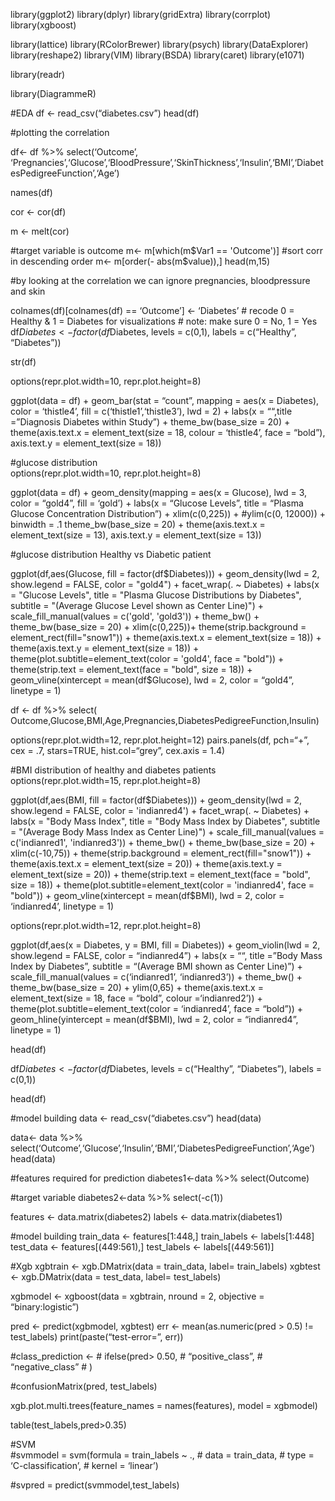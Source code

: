 library(ggplot2)
library(dplyr)
library(gridExtra)
library(corrplot)
library(xgboost)

library(lattice)
library(RColorBrewer)
library(psych)
library(DataExplorer)
library(reshape2)
library(VIM)
library(BSDA)
library(caret)
library(e1071)


library(readr)

library(DiagrammeR)



#EDA
df <- read_csv("diabetes.csv")
head(df)


#plotting the correlation 

df<- df %>% select('Outcome',
'Pregnancies','Glucose','BloodPressure','SkinThickness','Insulin','BMI','DiabetesPedigreeFunction','Age')

names(df)

cor <- cor(df)

m <- melt(cor)

#target variable is outcome
m<- m[which(m$Var1 == 'Outcome')]
#sort corr in descending order
m<- m[order(- abs(m$value)),]
head(m,15)

#by looking at the correlation we can ignore pregnancies, bloodpressure and skin

  colnames(df)[colnames(df) == 'Outcome'] <- 'Diabetes'
  # recode 0 = Healthy & 1 = Diabetes for visualizations
  # note: make sure 0 = No, 1 = Yes
  df$Diabetes <- factor(df$Diabetes,
            levels = c(0,1),
            labels = c("Healthy", "Diabetes"))
  
  str(df)
  
  options(repr.plot.width=10, repr.plot.height=8)
  
  ggplot(data = df) + 
    geom_bar(stat = "count", mapping = aes(x = Diabetes), 
             color = 'thistle4', fill = c('thistle1','thistle3'), lwd = 2) + 
    labs(x = "",title = "Diagnosis Diabetes within Study") + 
    theme_bw(base_size = 20) +
    theme(axis.text.x = element_text(size = 18, 
                          colour = 'thistle4', face = "bold"),
          axis.text.y = element_text(size = 18))


#glucose distribution        
options(repr.plot.width=10, repr.plot.height=8)

ggplot(data = df) + 
  geom_density(mapping = aes(x = Glucose), lwd = 3,
  color = "gold4", fill = 'gold') + labs(x = "Glucose Levels", 
       title = "Plasma Glucose Concentration Distribution") +
  xlim(c(0,225)) + #ylim(c(0, 12000)) +   binwidth = .1
  theme_bw(base_size = 20) +
  theme(axis.text.x = element_text(size = 13), 
        axis.text.y = element_text(size = 13))
        
#glucose distribution Healthy vs Diabetic patient

ggplot(df,aes(Glucose, fill = factor(df$Diabetes))) + 
  geom_density(lwd = 2, show.legend = FALSE, color = "gold4") + 
  facet_wrap(. ~ Diabetes) + labs(x = "Glucose Levels",
  title = "Plasma Glucose Distributions by Diabetes",
        subtitle = "(Average Glucose Level shown as Center Line)") +
  scale_fill_manual(values = c('gold', 'gold3')) + 
  theme_bw() + theme_bw(base_size = 20) + xlim(c(0,225))+
  theme(strip.background = element_rect(fill="snow1")) +
  theme(axis.text.x = element_text(size = 18)) + 
  theme(axis.text.y = element_text(size = 18)) +
  theme(plot.subtitle=element_text(color = 'gold4', face = "bold")) +
  theme(strip.text = element_text(face = "bold", size = 18)) +
  geom_vline(xintercept = mean(df$Glucose), lwd = 2, color = "gold4", linetype = 1)
  





df <- df %>% 
  select(
      Outcome,Glucose,BMI,Age,Pregnancies,DiabetesPedigreeFunction,Insulin)


options(repr.plot.width=12, repr.plot.height=12)
pairs.panels(df, pch="+", cex = .7, stars=TRUE, hist.col="grey", cex.axis = 1.4)



#BMI distribution of healthy and diabetes patients
options(repr.plot.width=15, repr.plot.height=8)

ggplot(df,aes(BMI, fill = factor(df$Diabetes))) + 
  geom_density(lwd = 2, show.legend = FALSE, color = 'indianred4') + 
  facet_wrap(. ~ Diabetes) + labs(x = "Body Mass Index",
  title = "Body Mass Index by Diabetes", subtitle = "(Average Body Mass Index as Center Line)") +
  scale_fill_manual(values = c('indianred1', 'indianred3')) + 
  theme_bw() + theme_bw(base_size = 20) + xlim(c(-10,75)) +
  theme(strip.background = element_rect(fill="snow1")) +
  theme(axis.text.x = element_text(size = 20)) + 
  theme(axis.text.y = element_text(size = 20)) +
  theme(strip.text = element_text(face = "bold", size = 18)) +
  theme(plot.subtitle=element_text(color = 'indianred4', face = "bold")) +
  geom_vline(xintercept = mean(df$BMI), lwd = 2, color = 'indianred4', linetype = 1)
  
  
options(repr.plot.width=12, repr.plot.height=8)

ggplot(df,aes(x = Diabetes, y = BMI, fill = Diabetes)) + 
  geom_violin(lwd = 2, show.legend = FALSE, color = "indianred4") + 
  labs(x = "", title = "Body Mass Index by Diabetes", 
                subtitle = "(Average BMI shown as Center Line)") +
  scale_fill_manual(values = c('indianred1', 'indianred3')) + 
  theme_bw() + theme_bw(base_size = 20)  + ylim(0,65) +
  theme(axis.text.x = element_text(size = 18, face = "bold", colour ='indianred2')) +
  theme(plot.subtitle=element_text(color = 'indianred4', face = "bold")) +
  geom_hline(yintercept = mean(df$BMI), lwd = 2, color = "indianred4", linetype = 1)
  
  
head(df)

df$Diabetes <- factor(df$Diabetes,
          levels = c("Healthy", "Diabetes"),
          labels = c(0,1))
          
head(df)





#model building
data <- read_csv("diabetes.csv")
head(data)

data<- data %>% select('Outcome','Glucose','Insulin','BMI','DiabetesPedigreeFunction','Age')
head(data)




#features required for prediction
diabetes1<-data %>%
  select(Outcome)


#target variable
diabetes2<-data %>%
  select(-c(1))



features <- data.matrix(diabetes2)
labels <- data.matrix(diabetes1)


#model building
train_data <- features[1:448,]
train_labels <- labels[1:448]
test_data <- features[(449:561),]
test_labels <- labels[(449:561)]




#Xgb
xgbtrain <- xgb.DMatrix(data = train_data, label= train_labels)
xgbtest <- xgb.DMatrix(data = test_data, label= test_labels)


xgbmodel <- xgboost(data = xgbtrain, 
                 nround = 2,
                 objective = "binary:logistic")


pred <- predict(xgbmodel, xgbtest)
err <- mean(as.numeric(pred > 0.5) != test_labels)
print(paste("test-error=", err))


#class_prediction <-
# ifelse(pred> 0.50,
#         "positive_class",
#         "negative_class"
#  )

#confusionMatrix(pred, test_labels)

xgb.plot.multi.trees(feature_names = names(features), 
                     model = xgbmodel)

table(test_labels,pred>0.35)








#SVM                 
#svmmodel = svm(formula = train_labels ~ .,
#                data = train_data,
#                 type = 'C-classification',
#                 kernel = 'linear')                  

#svpred = predict(svmmodel,test_labels)
